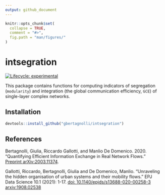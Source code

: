 ```yaml
---
output: github_document
---
```


<!-- index.md is generated from README.Rmd. Please edit that file -->

```r
knitr::opts_chunk$set(
  collapse = TRUE,
  comment = "#>",
  fig.path = "man/figures/"
)
```

# intsegration


<!-- badges: start -->
  [![Lifecycle: experimental](https://img.shields.io/badge/lifecycle-experimental-orange.svg)](https://lifecycle.r-lib.org/articles/stages.html#experimental)
  <!-- badges: end -->

This package contains functions for computing indicators of segregation (`modularity`) and integration (the global communication efficiency, `GCE`) of single-layer complex networks.

## Installation

```r
devtools::install_github("gbertagnolli/intsegration")
```


## References

Bertagnolli, Giulia, Riccardo Gallotti, and Manlio De Domenico. 2020. "Quantifying Efficient Information Exchange in Real Network Flows." [Preprint arXiv:2003.11374](arxiv.org/abs/2003.11374).

Gallotti, Riccardo, Bertagnolli, Giulia and De Domenico, Manlio. "Unraveling the hidden organisation of urban systems and their mobility flows." EPJ Data Science 10.1 (2021): 1-17. [doi: 10.1140/epjds/s13688-020-00258-3](doi.org/10.1140/epjds/s13688-020-00258-3) [arxiv:1908.02538](https://arxiv.org/abs/1908.02538)
